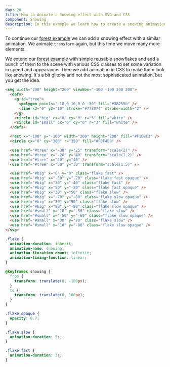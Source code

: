 ```yaml
---
day: 20
title: How to Animate a Snowing effect with SVG and CSS
component: Snowing
description: In this example we learn how to create a snowing animation with SVG and CSS.
---
```



To continue our [forest example](/svg/scale) we can add a snowing effect with a similar animation. We animate `transform` again, but this time we move many more elements.

We extend our [forest example](/svg/scale) with simple reusable snowflakes and add a bunch of them to the scene with various CSS classes to set some variation in speed and appearance. Then we add animation in CSS to make them look like snowing. It's a bit glitchy and not the most sophisticated animation, but you get the idea.

<Final>

```html
<svg width="200" height="200" viewBox="-100 -100 200 200">
  <defs>
    <g id="tree">
      <polygon points="-10,0 10,0 0 -50" fill="#38755b" />
      <line x2="0" y2="10" stroke="#778074" stroke-width="2" />
    </g>
    <circle id="big" cx="0" cy="0" r="5" fill="white" />
    <circle id="small" cx="0" cy="0" r="3" fill="white" />
  </defs>

  <rect x="-100" y="-100" width="200" height="200" fill="#F1DBC3" />
  <circle cx="0" cy="380" r="350" fill="#F8F4E8" />

  <use href="#tree" x="-30" y="25" transform="scale(2)" />
  <use href="#tree" x="-20" y="40" transform="scale(1.2)" />
  <use href="#tree" x="40" y="40" />
  <use href="#tree" x="50" y="30" transform="scale(1.5)" />

  <use href="#big" x="0" y="0" class="flake fast" />
  <use href="#big" x="-50" y="-20" class="flake fast opaque" />
  <use href="#big" x="30" y="-40" class="flake fast" />
  <use href="#big" x="50" y="-20" class="flake fast opaque" />
  <use href="#big" x="30" y="50" class="flake slow" />
  <use href="#big" x="-70" y="-80" class="flake slow opaque" />
  <use href="#big" x="30" y="50" class="flake slow" />
  <use href="#big" x="90" y="-80" class="flake slow opaque" />
  <use href="#small" x="10" y="-50" class="flake slow" />
  <use href="#small" x="-50" y="-60" class="flake slow opaque" />
  <use href="#small" x="30" y="70" class="flake slow" />
  <use href="#small" x="10" y="-80" class="flake slow opaque" />
</svg>
```

```css
.flake {
  animation-duration: inherit;
  animation-name: snowing;
  animation-iteration-count: infinite;
  animation-timing-function: linear;
}

@keyframes snowing {
  from {
    transform: translate(0, -100px);
  }
  to {
    transform: translate(0, 100px);
  }
}

.flake.opaque {
  opacity: 0.7;
}

.flake.slow {
  animation-duration: 5s;
}

.flake.fast {
  animation-duration: 3s;
}
```

</Final>
